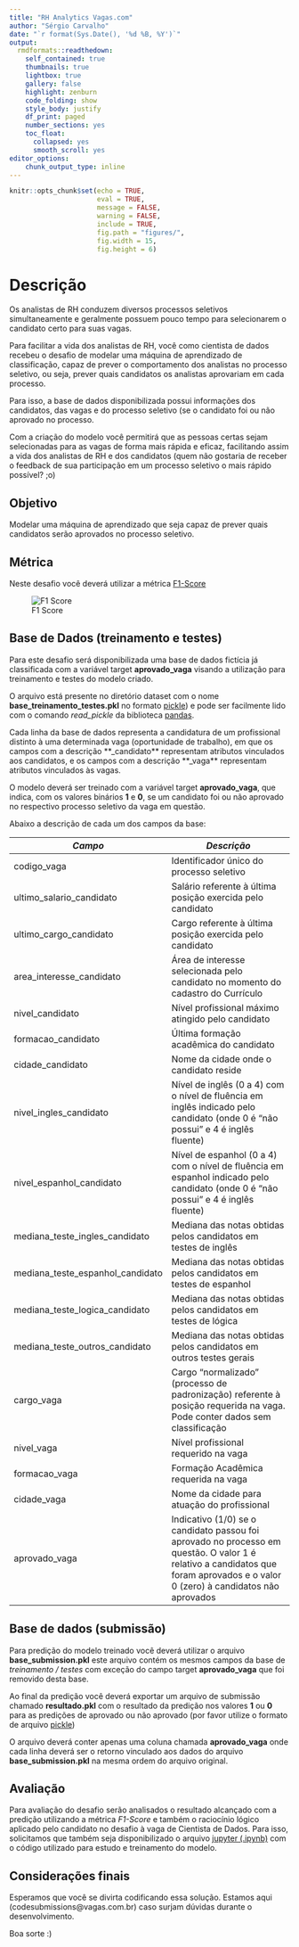 ```yaml
---
title: "RH Analytics Vagas.com"
author: "Sérgio Carvalho"
date: "`r format(Sys.Date(), '%d %B, %Y')`"
output:
  rmdformats::readthedown:
    self_contained: true
    thumbnails: true
    lightbox: true
    gallery: false
    highlight: zenburn 
    code_folding: show
    style_body: justify
    df_print: paged
    number_sections: yes
    toc_float:
      collapsed: yes
      smooth_scroll: yes
editor_options: 
    chunk_output_type: inline
---
```



```r
knitr::opts_chunk$set(echo = TRUE, 
                      eval = TRUE, 
                      message = FALSE,
                      warning = FALSE, 
                      include = TRUE,
                      fig.path = "figures/",
                      fig.width = 15, 
                      fig.height = 6)
```


# Descrição

Os analistas de RH conduzem diversos processos seletivos simultaneamente e geralmente possuem pouco tempo para selecionarem o candidato certo para suas vagas.

Para facilitar a vida dos analistas de RH, você como cientista de dados recebeu o desafio de modelar uma máquina de aprendizado de classificação, capaz de prever o comportamento dos analistas no processo seletivo, ou seja, prever quais candidatos os analistas aprovariam em cada processo.

Para isso, a base de dados disponibilizada possui informações dos candidatos, das vagas e do processo seletivo (se o candidato foi ou não aprovado no processo.

Com a criação do modelo você permitirá que as pessoas certas sejam selecionadas para as vagas de forma mais rápida e eficaz, facilitando assim a vida dos analistas de RH e dos candidatos (quem não gostaria de receber o feedback de sua participação em um processo seletivo o mais rápido possível? ;o)

## Objetivo

Modelar uma máquina de aprendizado que seja capaz de prever quais candidatos serão aprovados no processo seletivo.

## Métrica

Neste desafio você deverá utilizar a métrica [F1-Score](https://en.wikipedia.org/wiki/F1_score)

![F1 Score](../f1_score.png)

## Base de Dados (treinamento e testes)

Para este desafio será disponibilizada uma base de dados fictícia já classificada com a variável target **aprovado_vaga** visando a utilização para treinamento e testes do modelo criado.

O arquivo está presente no diretório dataset com o nome **base_treinamento_testes.pkl** no formato [pickle](https://pandas.pydata.org/pandas-docs/stable/reference/api/pandas.DataFrame.to_pickle.html)) e pode ser facilmente lido com o comando *read_pickle* da biblioteca [pandas](https://pandas.pydata.org/pandas-docs/stable/reference/api/pandas.read_pickle.html).

Cada linha da base de dados representa a candidatura de um profissional distinto à uma determinada vaga (oportunidade de trabalho), em que os campos com a descrição **_candidato** representam atributos vinculados aos candidatos, e os campos com a descrição **_vaga** representam atributos vinculados às vagas.

O modelo deverá ser treinado com a variável target **aprovado_vaga**, que indica, com os valores binários **1** e **0**, se um candidato foi ou não aprovado no respectivo processo seletivo da vaga em questão.

Abaixo a descrição de cada um dos campos da base:

|     *Campo*    |                *Descrição*                              |
| ---------------| ------------------------------------------------------- |
| codigo_vaga | Identificador único do processo seletivo|
| ultimo_salario_candidato| Salário referente à última posição exercida pelo candidato|
| ultimo_cargo_candidato| Cargo referente à última posição exercida pelo candidato|
| area_interesse_candidato | Área de interesse selecionada pelo candidato no momento do cadastro do Currículo|
| nivel_candidato | Nível profissional máximo atingido pelo candidato|
| formacao_candidato | Última formação acadêmica do candidato|
| cidade_candidato | Nome da cidade onde o candidato reside|
| nivel_ingles_candidato | Nível de inglês (0 a 4) com o nível de fluência em inglês indicado pelo candidato (onde 0 é “não possui” e 4 é inglês fluente) |
| nivel_espanhol_candidato | Nível de espanhol (0 a 4) com o nível de fluência em espanhol indicado pelo candidato (onde 0 é “não possui” e 4 é inglês fluente)|
| mediana_teste_ingles_candidato | Mediana das notas obtidas pelos candidatos em testes de inglês|
| mediana_teste_espanhol_candidato | Mediana das notas obtidas pelos candidatos em testes de espanhol|
| mediana_teste_logica_candidato | Mediana das notas obtidas pelos candidatos em testes de lógica|
| mediana_teste_outros_candidato | Mediana das notas obtidas pelos candidatos em outros testes gerais|
| cargo_vaga | Cargo “normalizado” (processo de padronização) referente à posição requerida na vaga. Pode conter dados sem classificação|
| nivel_vaga | Nível profissional requerido na vaga|
| formacao_vaga | Formação Acadêmica requerida na vaga|
| cidade_vaga | Nome da cidade para atuação do profissional|
| aprovado_vaga | Indicativo (1/0) se o candidato passou foi aprovado no processo em questão. O valor 1 é relativo a candidatos que foram aprovados e o valor 0 (zero) à candidatos não aprovados|

## Base de dados (submissão)

Para predição do modelo treinado você deverá utilizar o arquivo **base_submission.pkl** este arquivo contém os mesmos campos da base de *treinamento / testes* com exceção do campo target **aprovado_vaga** que foi removido desta base.

Ao final da predição você deverá exportar um arquivo de submissão chamado **resultado.pkl** com o resultado da predição nos valores **1** ou **0** para as predições de aprovado ou não aprovado (por favor utilize o formato de arquivo [pickle](https://pandas.pydata.org/pandas-docs/stable/reference/api/pandas.DataFrame.to_pickle.html))

O arquivo deverá conter apenas uma coluna chamada **aprovado_vaga** onde cada linha deverá ser o retorno vinculado aos dados do arquivo **base_submission.pkl** na mesma ordem do arquivo original.

## Avaliação

Para avaliação do desafio serão analisados o resultado alcançado com a predição utilizando a métrica *F1-Score* e também o raciocínio lógico aplicado pelo candidato no desafio à vaga de Cientista de Dados.  Para isso, solicitamos que também seja disponibilizado o arquivo [jupyter (.ipynb)](https://jupyter.org/) com o código utilizado para estudo e treinamento do modelo.

## Considerações finais
Esperamos que você se divirta codificando essa solução. Estamos aqui (codesubmissions@vagas.com.br) caso surjam dúvidas durante o desenvolvimento.

Boa sorte :)
